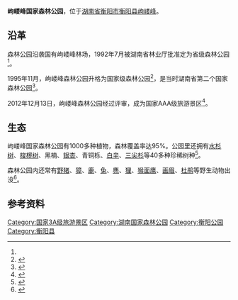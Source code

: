 {{Infobox park|park=岣嵝峰国家森林公园|image={{Location map |China Hunan| label=岣嵝峰国家森林公园 | label_size=60 | lat_deg=27| lat_min=06| lat_sec=32.5| lon_deg=112| lon_min=36| lon_sec=52.3| position=right | width= | float=center | caption=}}|image size=500px|alt=|caption=|type=国家森林公园|location=[[衡阳市|衡阳市]][[衡阳县|衡阳县]][[岣嵝乡|岣嵝乡]]|coordinates={{Coord|27|06|32.5|N|112|36|52.3|E|region:CN|display=inline,title}}|size=2067公顷|opened=1995年11月|operator=|visitors=|status=全年开放}}
'''岣嵝峰国家森林公园'''，位于[[湖南省|湖南省]][[衡阳市|衡阳市]][[衡阳县|衡阳县]][[岣嵝峰|岣嵝峰]]。

== 沿革 ==
森林公园沿袭国有岣嵝峰林场，1992年7月被湖南省林业厅批准定为省级森林公园<ref name=":0" />。

1995年11月，岣嵝峰森林公园升格为国家级森林公园<ref name=":0">{{Cite book|title=《衡阳市志：1978~2008》|last=|first=|publisher=方志出版社|year=2008年|isbn=9787514412246|location=|page=1252|pages=|chapter=第十五编 农业和农村经济}}</ref>，是当时湖南省第二个国家森林公园<ref>{{Cite journal|title=衡阳建市70年大事记(节选)|author=王靖|url=http://kns.cnki.net/KCMS/detail/detail.aspx?dbcode=CCND&dbname=CCNDLAST2012&filename=HYRB20120101P311&v=MjgzNDdMSTE0VUxUVFpiTEc0SDlQTXJvOUVCT2dPRFJOS3VoZGhuajk4VG5qcXF4ZEVlTU9VS3JpZlp1RnZGQ2ptVUx6|journal=衡阳日报|issue=2012年/1月/1日|doi=|others=|year=2012年|volume=第P31版|page=|pmid=|access-date=2017-02-12|archive-date=2017-02-13|archive-url=https://web.archive.org/web/20170213001622/http://kns.cnki.net/KCMS/detail/detail.aspx?dbcode=CCND&dbname=CCNDLAST2012&filename=HYRB20120101P311&v=MjgzNDdMSTE0VUxUVFpiTEc0SDlQTXJvOUVCT2dPRFJOS3VoZGhuajk4VG5qcXF4ZEVlTU9VS3JpZlp1RnZGQ2ptVUx6|dead-url=no}}</ref>。

2012年12月13日，岣嵝峰森林公园经过评审，成为国家AAA级旅游景区<ref>{{Cite news|url=http://news.yuanlin.com/detail/20121219/132103.htm|title=湖南：岣嵝峰国家森林公园成功获国家3A级旅游景区|last=谢|first=志勇|date=2012年12月19日|work=中国衡阳新闻网|accessdate=|archive-date=2017年2月13日|archive-url=https://web.archive.org/web/20170213090154/http://news.yuanlin.com/detail/20121219/132103.htm|dead-url=no}}</ref>。

== 生态 ==
岣嵝峰国家森林公园有1000多种植物，森林覆盖率达95%。公园里还拥有[[水杉|水杉树]]、[[梭罗树|梭椤树]]、黑楠、[[银杏|银杏]]、青铜栎、[[白辛树|白辛]]、[[三尖杉|三尖杉]]等40多种珍稀树种<ref>{{Cite journal|title=挖掘人文旅游资源 促进岣嵝峰生态文化建设|author=郑新红|url=http://kns.cnki.net/KCMS/detail/detail.aspx?dbcode=CJFQ&dbname=CJFD2009&filename=HNLI200904009&v=MjI4NTR2blVML0pMU1BIWjdHNEh0ak1xNDlGYllSOGVYMUx1eFlTN0RoMVQzcVRyV00xRnJDVVJMMmZaZWR0RkM=|journal=湖南林业|issue=04期|doi=|others=屈中正|year=2009年|volume=|page=|pmid=|access-date=2017-02-12|archive-date=2019-05-19|archive-url=https://web.archive.org/web/20190519201341/http://kns.cnki.net/KCMS/detail/detail.aspx?dbcode=CJFQ&dbname=CJFD2009&filename=HNLI200904009&v=MjI4NTR2blVML0pMU1BIWjdHNEh0ak1xNDlGYllSOGVYMUx1eFlTN0RoMVQzcVRyV00xRnJDVVJMMmZaZWR0RkM=}}</ref>。

森林公园内还常有[[野豬|野猪]]、[[獐|獐]]、[[动物学|鹿]]、[[兔|兔]]、[[麂|麂]]、[[貉|狸]]、[[仓鸮|猴面鹰]]、[[画眉|画眉]]、[[杜鵑科|杜鹃]]等野生动物出没<ref>{{Cite journal|title=岣嵝峰国家森林公园|author=绿色中国|url=http://kns.cnki.net/KCMS/detail/detail.aspx?dbcode=CJFQ&dbname=CJFD2006&filename=LSZG200608038&v=MzEwMDRSTDJmWmVkdEZDdmdVN3pBS1Q3UmFiRzRIdGZNcDQ5R2JJUjhlWDFMdXhZUzdEaDFUM3FUcldNMUZyQ1U=|journal=绿色中国|issue=08期|doi=|others=|year=2006年|volume=|page=56|pmid=|access-date=2017-02-12|archive-date=2019-05-20|archive-url=https://web.archive.org/web/20190520125749/http://kns.cnki.net/KCMS/detail/detail.aspx?dbcode=CJFQ&dbname=CJFD2006&filename=LSZG200608038&v=MzEwMDRSTDJmWmVkdEZDdmdVN3pBS1Q3UmFiRzRIdGZNcDQ5R2JJUjhlWDFMdXhZUzdEaDFUM3FUcldNMUZyQ1U=}}</ref>。

== 参考资料 ==
{{Reflist|2}}
{{衡阳公园}}
{{中华人民共和国国家森林公园}}
[[Category:国家3A级旅游景区|Category:国家3A级旅游景区]]
[[Category:湖南国家森林公园|Category:湖南国家森林公园]]
[[Category:衡阳公园|Category:衡阳公园]]
[[Category:衡阳县|Category:衡阳县]]